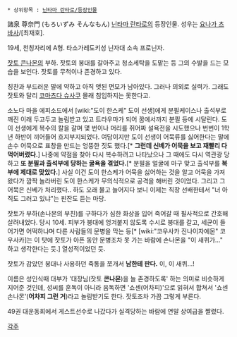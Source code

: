  * 상위항목 : [[닌타마 란타로/등장인물]]

諸泉 尊奈門 (もろいずみ そんなもん)
[[닌타마 란타로]]의 등장인물. 성우는 [[요나가 츠바사]]/[최재호].

19세, 천칭자리에 A형. 타소가레도키성 닌자대 소속 프로닌자.

[[잣토 콘나몬]]의 부하. 잣토의 붕대를 갈아주고 청소세탁을 도맡는 등 그의 수발을 드는 모습을 보인다. 잣토를 무척이나 존경하고 있다.

칭찬과 부드러운 말에 약하고 아직 앳된 면모가 남아있다. 그러나 의외로 실력가. 그래도 잣토와 달리 [[코마츠다 슈사쿠]] 몰래 침입하지는 못한다고.

소노다 마을 에피소드에서 [wiki:"도이 한스케" 도이 선생]에게 분필케이스나 출석부로 깨진 이래 두고두고 놀림받고 있고 트라우마가 되어 꿈에서까지 분필 등에 시달린다. 도이 선생에게 복수의 칼을 갈며 몇 번이나 머리를 쥐어짜 설욕전을 시도했으나 번번이 1학년 하반이 끼어들어 흐지부지되었다. 여담이지만 도이 선생이 어묵류를 싫어한다는 말에 손수 어묵으로 표창을 만드는 엉뚱한 짓도 했다.[* '''그런데 신베가 어묵을 보고 재빨리 다 먹어버렸다.'''] 나중에 약점을 찾아 다시 복수하려고 나타났으나 그 때에도 다시 역관광 당하고 '''또 분필과 출석부에 당하는 굴욕을 겪었다.'''[* 분필을 얼굴에 마구 맞고 출석부를 '''복부에 제대로 맞았다.'''] 사실 이건 도이 한스케가 어묵을 싫어하는 것을 알고 어묵을 가져 왔다가 깜짝 놀라버린 도이 한스케가 무의식적으로 공격을 해버린 것이었다. 그리고 그 어묵은 신베가 처리했다..
하도 오래 물고 늘어지다 보니 이제는 직장 선배한테서 "너 아직도 그러고 있냐"는 핀잔도 듣는 마당.

잣토가 부하(손나몬의 부친)를 구하다가 심한 화상을 입어 죽어갈 때 필사적으로 간호해 살려내었다. 당시 10세. 피부가 붕대에 엉겨붙지 않도록 수시로 붕대를 갈고, 세균이 들어가면 어떡하냐며 다른 사람들의 문병을 막는 등[* [wiki:"코우사카 진나이자에몬" 코우사카]는 이 탓에 잣토가 아픈 동안 문병조차 못 가는 바람에 손나몬을 "이 새퀴가..." 하고 생각한다는 듯.] 열성적이었던 듯.

잣토가 감았던 붕대나 사용하던 죽통을 쪼개서 '''남한테 판다.''' 이, 이 새퀴...!

이름은 성인식때 대부가 '대장님(잣토 '''콘나몬''')을 늘 존경하도록' 하는 의미로 비슷하게 지어준 것인데, 성씨를 훈독이 아니라 음독하면 '쇼센(어차피)'으로 읽혀서 합쳐서 '쇼센 손나몬'('''어차피 그런 거''')라고 놀림받기도 한다. 잣토조차 가끔 그렇게 부른다.

49권 대운동회에서 게스트선수로 나갔다가 실격당하는 바람에 연말 상여급을 짤렸다.

[[각주]]

